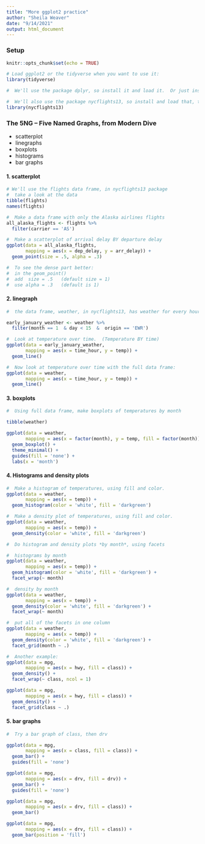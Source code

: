 ```yaml
---
title: "More ggplot2 practice"
author: "Sheila Weaver"
date: "9/14/2021"
output: html_document
---
```


### Setup

```r
knitr::opts_chunk$set(echo = TRUE)

# Load ggplot2 or the tidyverse when you want to use it:
library(tidyverse)

#  We'll use the package dplyr, so install it and load it.  Or just install and load the tidyverse:

#  We'll also use the package nycflights13, so install and load that, too:
library(nycflights13)

```


###  The 5NG -- Five Named Graphs, from Modern Dive

-  scatterplot
-  linegraphs
-  boxplots
-  histograms
-  bar graphs

#### 1. scatterplot

```r
# We'll use the flights data frame, in nycflights13 package
#  take a look at the data
tibble(flights)
names(flights)

#  Make a data frame with only the Alaska airlines flights
all_alaska_flights <- flights %>% 
  filter(carrier == 'AS')

#  Make a scatterplot of arrival delay BY departure delay
ggplot(data = all_alaska_flights,
       mapping = aes(x = dep_delay, y = arr_delay)) +
  geom_point(size = .5, alpha = .3)

#  To see the dense part better:
#  in the geom_point()  
#  add  size = .5   (default size = 1)
#  use alpha = .3   (default is 1)
```

#### 2. linegraph

```r
#  the data frame, weather, in nycflights13, has weather for every hour of 2013.  We'll focus on weather in the first half of January only for the Newark airport.

early_january_weather <- weather %>% 
  filter(month == 1  & day < 15  &  origin == 'EWR')

#  Look at temperature over time.  (Temperature BY time)
ggplot(data = early_january_weather,
       mapping = aes(x = time_hour, y = temp)) +
  geom_line()

#  Now look at temperature over time with the full data frame:
ggplot(data = weather,
       mapping = aes(x = time_hour, y = temp)) +
  geom_line()
```

#### 3. boxplots

```r
#  Using full data frame, make boxplots of temperatures by month

tibble(weather)

ggplot(data = weather,
       mapping = aes(x = factor(month), y = temp, fill = factor(month))) +
  geom_boxplot() +
  theme_minimal() +
  guides(fill = 'none') +
  labs(x = 'month')

```

#### 4. Histograms and density plots

```r
#  Make a histogram of temperatures, using fill and color.
ggplot(data = weather,
       mapping = aes(x = temp)) +
  geom_histogram(color = 'white', fill = 'darkgreen')

#  Make a density plot of temperatures, using fill and color.
ggplot(data = weather,
       mapping = aes(x = temp)) +
  geom_density(color = 'white', fill = 'darkgreen')

#  Do histogram and density plots *by month*, using facets

#  histograms by month
ggplot(data = weather,
       mapping = aes(x = temp)) +
  geom_histogram(color = 'white', fill = 'darkgreen') +
  facet_wrap(~ month)

#  density by month
ggplot(data = weather,
       mapping = aes(x = temp)) +
  geom_density(color = 'white', fill = 'darkgreen') +
  facet_wrap(~ month)

#  put all of the facets in one column
ggplot(data = weather,
       mapping = aes(x = temp)) +
  geom_density(color = 'white', fill = 'darkgreen') +
  facet_grid(month ~ .)

#  Another example:
ggplot(data = mpg,
       mapping = aes(x = hwy, fill = class)) +
  geom_density() +
  facet_wrap(~ class, ncol = 1)

ggplot(data = mpg,
       mapping = aes(x = hwy, fill = class)) +
  geom_density() +
  facet_grid(class ~ .)
```

####  5. bar graphs

```r

#  Try a bar graph of class, then drv

ggplot(data = mpg,
       mapping = aes(x = class, fill = class)) +
  geom_bar() +
  guides(fill = 'none')

ggplot(data = mpg,
       mapping = aes(x = drv, fill = drv)) +
  geom_bar() +
  guides(fill = 'none')

ggplot(data = mpg,
       mapping = aes(x = drv, fill = class)) +
  geom_bar() 

ggplot(data = mpg,
       mapping = aes(x = drv, fill = class)) +
  geom_bar(position = 'fill') 

```


